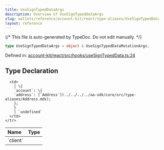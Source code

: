 ```yaml
---
title: UseSignTypedDataArgs
description: Overview of UseSignTypedDataArgs
slug: wallets/reference/account-kit/react/type-aliases/UseSignTypedDataArgs
layout: reference
---
```


{/* This file is auto-generated by TypeDoc. Do not edit manually. */}

```ts
type UseSignTypedDataArgs = object & UseSignTypedDataMutationArgs;
```

Defined in: [account-kit/react/src/hooks/useSignTypedData.ts:24](https://github.com/alchemyplatform/aa-sdk/blob/dc58c113ff1eeb06d4b3f76c505cbbaad47db8fc/account-kit/react/src/hooks/useSignTypedData.ts#L24)

## Type Declaration

<table>
  <thead>
    <tr>
      <th align="left">Name</th>
      <th align="left">Type</th>
    </tr>
  </thead>

  <tbody>
    <tr>
      <td>
        `client`
      </td>

      <td>
        | \{
        `account`: \{
        `address`: [`Address`](../../../../aa-sdk/core/src/type-aliases/Address.mdx);
        };
        }
        | `undefined`
      </td>
    </tr>

  </tbody>
</table>
